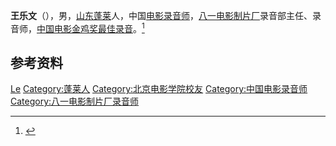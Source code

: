 '''王乐文'''（{{bd|1955年|3月|}}），男，[[山东|山东]][[蓬莱县|蓬莱]]人，中国[[电影录音师|电影录音师]]，[[八一电影制片厂|八一电影制片厂]]录音部主任、录音师，[[中国电影金鸡奖最佳录音|中国电影金鸡奖最佳录音]]。<ref>{{Cite book|title=中国电影电视艺术家辞典|author=何厚桢主编|publisher=中国学术期刊（光盘版）电子杂志社|year=2007|isbn=|location=北京|pages=}}</ref>

== 参考资料 ==
{{reflist}}

{{中国人物小作品}}
{{中国电影金鸡奖最佳录音}}

{{Authority control}}
{{DEFAULTSORT:Wang王}}
[[Category:王姓|Le]]
[[Category:蓬莱人|Category:蓬莱人]]
[[Category:北京电影学院校友|Category:北京电影学院校友]]
[[Category:中国电影录音师|Category:中国电影录音师]]
[[Category:八一电影制片厂录音师|Category:八一电影制片厂录音师]]
